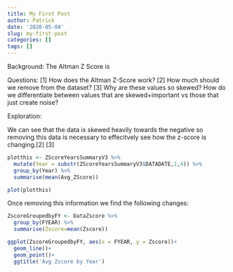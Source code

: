 ```yaml
---
title: My First Post
author: Patrick
date: '2020-05-04'
slug: my-first-post
categories: []
tags: []
---
```



Background:
The Altman Z Score is


Questions:
[1] How does the Altman Z-Score work?
[2] How much should we remove from the dataset?
[3] Why are these values so skewed? How do we differentiate between values that are skewed+important vs those that just create noise? 




Exploration:


We can see that the data is skewed heavily towards the negative so removing this data is necessary to effecitvely see how the z-score is changing.[2] [3]
```r
plotthis <- ZScoreYearsSummaryV3 %>% 
  mutate(Year = substr(ZScoreYearsSummaryV3$DATADATE,1,4)) %>%
  group_by(Year) %>% 
  summarise(mean(Avg_ZScore))

plot(plotthis)

```

Once removing this information we find the following changes: 

```r

ZscoreGroupedbyFY <- DataZscore %>% 
  group_by(FYEAR) %>% 
  summarise(Zscore=mean(Zscore))

ggplot(ZscoreGroupedbyFY, aes(x = FYEAR, y = Zscore))+
  geom_line()+
  geom_point()+
  ggtitle('Avg Zscore by Year')


```

